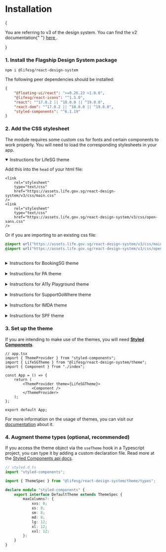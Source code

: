 
<Meta title="Getting started/Installation" />

# Installation

<DocInfo type="warning">
    {
        <p>
            You are referring to v3 of the design system. You can find the v2
            documentation{" "}
            <a
                href="https://designsystem.life.gov.sg/react/v2/index.html"
                target="_blank"
            >
                here
            </a>
            .
        </p>
    }
</DocInfo>

### 1. Install the Flagship Design System package

```
npm i @lifesg/react-design-system
```

The following peer dependencies should be installed:

```json
{
    "@floating-ui/react": ">=0.26.23 <1.0.0",
    "@lifesg/react-icons": "^1.5.0",
    "react": "^17.0.2 || ^18.0.0 || ^19.0.0",
    "react-dom": "^17.0.2 || ^18.0.0 || ^19.0.0",
    "styled-components": "^6.1.19"
}
```

### 2. Add the CSS stylesheet

The module requires some custom css for fonts and certain components to work
properly. You will need to load the corresponding stylesheets in your app.

<details open name="css">

<summary>Instructions for LifeSG theme</summary>

Add this into the `head` of your html file:

```tsx
<link
    rel="stylesheet"
    type="text/css"
    href="https://assets.life.gov.sg/react-design-system/v3/css/main.css"
/>
<link
    rel="stylesheet"
    type="text/css"
    href="https://assets.life.gov.sg/react-design-system/v3/css/open-sans.css"
/>
```

Or if you are importing to an existing css file:

```css
@import url("https://assets.life.gov.sg/react-design-system/v3/css/main.css");
@import url("https://assets.life.gov.sg/react-design-system/v3/css/open-sans.css");
```

</details>

<br />

<details name="css">

<summary>Instructions for BookingSG theme</summary>

Add this into the `head` of your html file:

```html
<link
    rel="stylesheet"
    type="text/css"
    href="https://assets.life.gov.sg/react-design-system/v3/css/main.css"
/>
<link
    rel="stylesheet"
    type="text/css"
    href="https://assets.life.gov.sg/react-design-system/v3/css/plus-jakarta-sans.css"
/>
```

Or if you are importing to an existing css file:

```css
@import url("https://assets.life.gov.sg/react-design-system/v3/css/main.css");
@import url("https://assets.life.gov.sg/react-design-system/v3/css/plus-jakarta-sans.css");
```

</details>

<br />

<details name="css">

<summary>Instructions for PA theme</summary>

Add this into the `head` of your html file:

```html
<link
    rel="stylesheet"
    type="text/css"
    href="https://assets.life.gov.sg/react-design-system/v3/css/main.css"
/>
<link
    rel="stylesheet"
    type="text/css"
    href="https://assets.life.gov.sg/react-design-system/v3/css/lato.css"
/>
```

Or if you are importing to an existing css file:

```css
@import url("https://assets.life.gov.sg/react-design-system/v3/css/main.css");
@import url("https://assets.life.gov.sg/react-design-system/v3/css/lato.css");
```

</details>

<br />

<details name="css">

<summary>Instructions for A11y Playground theme</summary>

Add this into the `head` of your html file:

```html
<link
    rel="stylesheet"
    type="text/css"
    href="https://assets.life.gov.sg/react-design-system/v3/css/main.css"
/>
<link
    rel="stylesheet"
    type="text/css"
    href="https://assets.life.gov.sg/react-design-system/v3/css/atkinson-hyperlegible-next.css"
/>
```

Or if you are importing to an existing css file:

```css
@import url("https://assets.life.gov.sg/react-design-system/v3/css/main.css");
@import url("https://assets.life.gov.sg/react-design-system/v3/css/atkinson-hyperlegible-next.css");
```

</details>

<br />

<details name="css">

<summary>Instructions for SupportGoWhere theme</summary>

Add this into the `head` of your html file:

```html
<link
    rel="stylesheet"
    type="text/css"
    href="https://assets.life.gov.sg/react-design-system/v3/css/main.css"
/>
<link
    rel="stylesheet"
    type="text/css"
    href="https://assets.life.gov.sg/react-design-system/v3/css/libre-franklin.css"
/>
```

Or if you are importing to an existing css file:

```css
@import url("https://assets.life.gov.sg/react-design-system/v3/css/main.css");
@import url("https://assets.life.gov.sg/react-design-system/v3/css/libre-franklin.css");
```

</details>

<br />

<details name="css">

<summary>Instructions for IMDA theme</summary>

Add this into the `head` of your html file:

```html
<link
    rel="stylesheet"
    type="text/css"
    href="https://assets.life.gov.sg/react-design-system/v3/css/main.css"
/>
<link
    rel="stylesheet"
    type="text/css"
    href="https://assets.life.gov.sg/react-design-system/v3/css/montserrat.css"
/>
```

Or if you are importing to an existing css file:

```css
@import url("https://assets.life.gov.sg/react-design-system/v3/css/main.css");
@import url("https://assets.life.gov.sg/react-design-system/v3/css/montserrat.css");
```

</details>

<br />

<details name="css">

<summary>Instructions for SPF theme</summary>

Add this into the `head` of your html file:

```html
<link
    rel="stylesheet"
    type="text/css"
    href="https://assets.life.gov.sg/react-design-system/v3/css/main.css"
/>
<link
    rel="stylesheet"
    type="text/css"
    href="https://assets.life.gov.sg/react-design-system/v3/css/public-sans.css"
/>
```

Or if you are importing to an existing css file:

```css
@import url("https://assets.life.gov.sg/react-design-system/v3/css/main.css");
@import url("https://assets.life.gov.sg/react-design-system/v3/css/public-sans.css");
```

</details>

### 3. Set up the theme

If you are intending to make use of the themes, you will need [**Styled
Components**](https://styled-components.com/docs).

```tsx
// app.tsx
import { ThemeProvider } from "styled-components";
import { LifeSGTheme } from "@lifesg/react-design-system/theme";
import { Component } from "./index";

const App = () => {
    return (
        <ThemeProvider theme={LifeSGTheme}>
            <Component />
        </ThemeProvider>
    );
};

export default App;
```

For more information on the usage of themes, you can visit our
[documentation](/docs/foundations-themes-introduction--docs) about it.

### 4. Augment theme types (optional, recommended)

If you access the theme object via the `useTheme` hook in a Typescript project,
you can type it by adding a custom declaration file. Read more at the [Styled
Components api
docs](https://styled-components.com/docs/api#create-a-declarations-file).

```ts
// styled.d.ts
import "styled-components";

import { ThemeSpec } from "@lifesg/react-design-system/theme/types";

declare module "styled-components" {
    export interface DefaultTheme extends ThemeSpec {
        maxColumns?: {
            xxs: 8;
            xs: 8;
            sm: 8;
            md: 8;
            lg: 12;
            xl: 12;
            xxl: 12;
        };
    }
}
```
